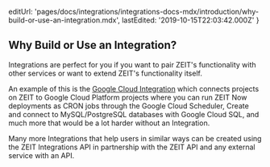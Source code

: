   editUrl:
    'pages/docs/integrations/integrations-docs-mdx/introduction/why-build-or-use-an-integration.mdx',
  lastEdited: '2019-10-15T22:03:42.000Z'
}

## Why Build or Use an Integration?

Integrations are perfect for you if you want to pair ZEIT's functionality with other services or want to extend ZEIT's functionality itself.

An example of this is the [Google Cloud Integration](/integrations/gcloud) which connects projects on ZEIT to Google Cloud Platform projects where you can run ZEIT Now deployments as CRON jobs through the Google Cloud Scheduler, Create and connect to MySQL/PostgreSQL databases with Google Cloud SQL, and much more that would be a lot harder without an Integration.

Many more Integrations that help users in similar ways can be created using the ZEIT Integrations API in partnership with the ZEIT API and any external service with an API.
